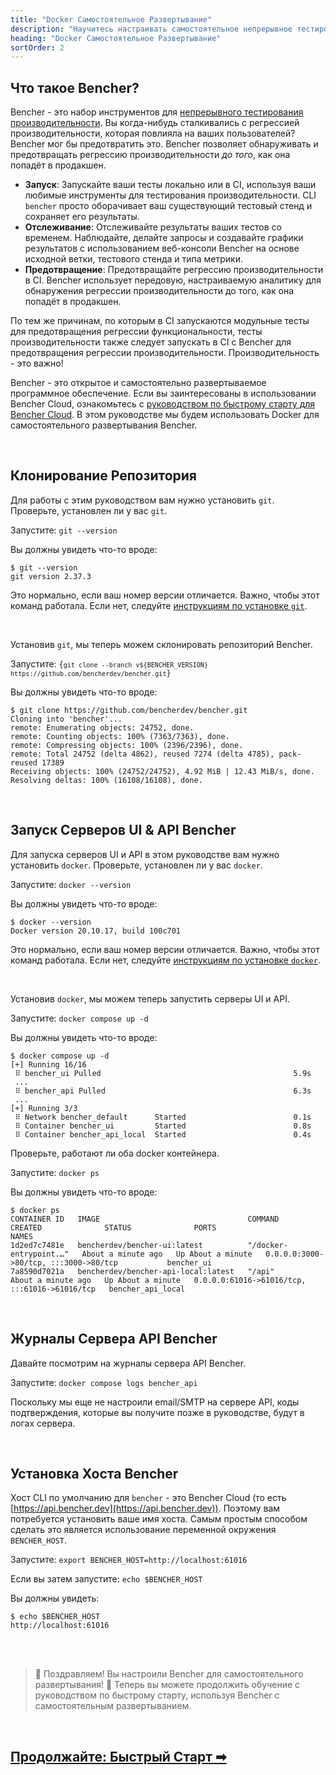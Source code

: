 ```yaml
---
title: "Docker Самостоятельное Развертывание"
description: "Научитесь настраивать самостоятельное непрерывное тестирование производительности с использованием Bencher"
heading: "Docker Самостоятельное Развертывание"
sortOrder: 2
---
```



## Что такое Bencher?

Bencher - это набор инструментов для [непрерывного тестирования производительности](/docs/ru/explanation/continuous-benchmarking/).
Вы когда-нибудь сталкивались с регрессией производительности, которая повлияла на ваших пользователей?
Bencher мог бы предотвратить это.
Bencher позволяет обнаруживать и предотвращать регрессию производительности _до того_, как она попадёт в продакшен.

- **Запуск**: Запускайте ваши тесты локально или в CI, используя ваши любимые инструменты для тестирования производительности. CLI `bencher` просто оборачивает ваш существующий тестовый стенд и сохраняет его результаты.
- **Отслеживание**: Отслеживайте результаты ваших тестов со временем. Наблюдайте, делайте запросы и создавайте графики результатов с использованием веб-консоли Bencher на основе исходной ветки, тестового стенда и типа метрики.
- **Предотвращение**: Предотвращайте регрессию производительности в CI. Bencher использует передовую, настраиваемую аналитику для обнаружения регрессии производительности до того, как она попадёт в продакшен.

По тем же причинам, по которым в CI запускаются модульные тесты для предотвращения регрессии функциональности, тесты производительности также следует запускать в CI с Bencher для предотвращения регрессии производительности. Производительность - это важно!

Bencher - это открытое и самостоятельно развертываемое программное обеспечение.
Если вы заинтересованы в использовании Bencher Cloud, ознакомьтесь с [руководством по быстрому старту для Bencher Cloud](/docs/ru/tutorial/quick-start/).
В этом руководстве мы будем использовать Docker для самостоятельного развертывания Bencher.

<br />

## Клонирование Репозитория

Для работы с этим руководством вам нужно установить `git`.
Проверьте, установлен ли у вас `git`.

Запустите: `git --version`

Вы должны увидеть что-то вроде:

```
$ git --version
git version 2.37.3
```

Это нормально, если ваш номер версии отличается.
Важно, чтобы этот команд работала.
Если нет, следуйте [инструкциям по установке `git`](https://git-scm.com/book/en/v2/Getting-Started-Installing-Git).

<br />

Установив `git`, мы теперь можем склонировать репозиторий Bencher.

Запустите: <code>{`git clone --branch v${BENCHER_VERSION} https://github.com/bencherdev/bencher.git`}</code>

Вы должны увидеть что-то вроде:

```
$ git clone https://github.com/bencherdev/bencher.git
Cloning into 'bencher'...
remote: Enumerating objects: 24752, done.
remote: Counting objects: 100% (7363/7363), done.
remote: Compressing objects: 100% (2396/2396), done.
remote: Total 24752 (delta 4862), reused 7274 (delta 4785), pack-reused 17389
Receiving objects: 100% (24752/24752), 4.92 MiB | 12.43 MiB/s, done.
Resolving deltas: 100% (16108/16108), done.
```

<br />

## Запуск Серверов UI & API Bencher

Для запуска серверов UI и API в этом руководстве вам нужно установить `docker`.
Проверьте, установлен ли у вас `docker`.

Запустите: `docker --version`

Вы должны увидеть что-то вроде:

```
$ docker --version
Docker version 20.10.17, build 100c701
```

Это нормально, если ваш номер версии отличается. Важно, чтобы этот команд работала.
Если нет, следуйте [инструкциям по установке `docker`](https://docs.docker.com/get-docker/).

<br />

Установив `docker`, мы можем теперь запустить серверы UI и API.

Запустите: `docker compose up -d`

Вы должны увидеть что-то вроде:

```
$ docker compose up -d
[+] Running 16/16
 ⠿ bencher_ui Pulled                                           5.9s
 ...
 ⠿ bencher_api Pulled                                          6.3s
 ...
[+] Running 3/3
 ⠿ Network bencher_default      Started                        0.1s
 ⠿ Container bencher_ui         Started                        0.8s
 ⠿ Container bencher_api_local  Started                        0.4s
```

Проверьте, работают ли оба docker контейнера.

Запустите: `docker ps`

Вы должны увидеть что-то вроде:

```
$ docker ps
CONTAINER ID   IMAGE                                 COMMAND                  CREATED              STATUS              PORTS                                           NAMES
1d2ed7c7481e   bencherdev/bencher-ui:latest          "/docker-entrypoint.…"   About a minute ago   Up About a minute   0.0.0.0:3000->80/tcp, :::3000->80/tcp           bencher_ui
7a8590d7021a   bencherdev/bencher-api-local:latest   "/api"                   About a minute ago   Up About a minute   0.0.0.0:61016->61016/tcp, :::61016->61016/tcp   bencher_api_local
```

<br />

## Журналы Сервера API Bencher

Давайте посмотрим на журналы сервера API Bencher.

Запустите: `docker compose logs bencher_api`

Поскольку мы еще не настроили email/SMTP на сервере API,
коды подтверждения, которые вы получите позже в руководстве, будут в логах сервера.

<br />

## Установка Хоста Bencher

Хост CLI по умолчанию для `bencher` - это Bencher Cloud (то есть [https://api.bencher.dev](https://api.bencher.dev)).
Поэтому вам потребуется установить ваше имя хоста. Самым простым способом сделать это является использование переменной окружения `BENCHER_HOST`.

Запустите: `export BENCHER_HOST=http://localhost:61016`

Если вы затем запустите: `echo $BENCHER_HOST`

Вы должны увидеть:

```
$ echo $BENCHER_HOST
http://localhost:61016
```

<br />
<br />

> 🐰 Поздравляем! Вы настроили Bencher для самостоятельного развертывания! 🎉
> Теперь вы можете продолжить обучение с руководством по быстрому старту, используя Bencher с самостоятельным развертыванием.

<br />

<h2><a href="/docs/ru/tutorial/quick-start">Продолжайте: Быстрый Старт ➡</a></h2>